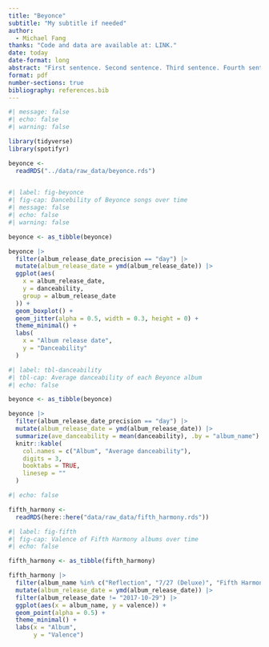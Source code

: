 ```yaml
---
title: "Beyonce"
subtitle: "My subtitle if needed"
author: 
  - Michael Fang
thanks: "Code and data are available at: LINK."
date: today
date-format: long
abstract: "First sentence. Second sentence. Third sentence. Fourth sentence."
format: pdf
number-sections: true
bibliography: references.bib
---
```


```r
#| message: false
#| echo: false
#| warning: false

library(tidyverse)
library(spotifyr)

beyonce <- 
  readRDS("../data/raw_data/beyonce.rds")
  
```

```r
#| label: fig-beyonce
#| fig-cap: Dancebility of Beyonce songs over time
#| message: false
#| echo: false
#| warning: false

beyonce <- as_tibble(beyonce)

beyonce |>
  filter(album_release_date_precision == "day") |>
  mutate(album_release_date = ymd(album_release_date)) |>
  ggplot(aes(
    x = album_release_date,
    y = danceability,
    group = album_release_date
  )) +
  geom_boxplot() +
  geom_jitter(alpha = 0.5, width = 0.3, height = 0) +
  theme_minimal() +
  labs(
    x = "Album release date",
    y = "Danceability"
  )

```

```r
#| label: tbl-danceability
#| tbl-cap: Average danceability of each Beyonce album
#| echo: false

beyonce <- as_tibble(beyonce)

beyonce |>
  filter(album_release_date_precision == "day") |> 
  mutate(album_release_date = ymd(album_release_date)) |>
  summarize(ave_danceability = mean(danceability), .by = "album_name") |> 
  knitr::kable(
    col.names = c("Album", "Average danceability"),
    digits = 3,
    booktabs = TRUE,
    linesep = ""
  )
```

```r
#| echo: false

fifth_harmony <- 
  readRDS(here::here("data/raw_data/fifth_harmony.rds"))
```


```r
#| label: fig-fifth
#| fig-cap: Valence of Fifth Harmony albums over time
#| echo: false

fifth_harmony <- as_tibble(fifth_harmony)

fifth_harmony |>
  filter(album_name %in% c("Reflection", "7/27 (Deluxe)", "Fifth Harmony")) |> 
  mutate(album_release_date = ymd(album_release_date)) |>
  filter(album_release_date != "2017-10-29") |> 
  ggplot(aes(x = album_name, y = valence)) +
  geom_point(alpha = 0.5) +
  theme_minimal() +
  labs(x = "Album",
       y = "Valence")
  

```